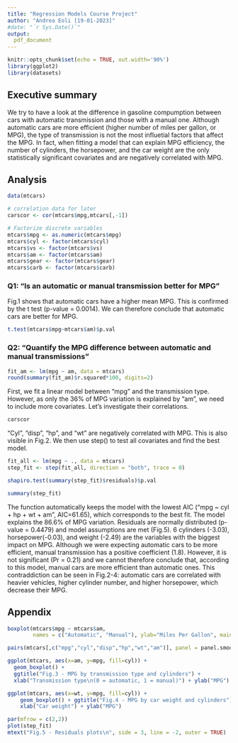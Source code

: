 ```yaml
---
title: "Regression Models Course Project"
author: "Andrea Eoli [19-01-2023]"
#date: "`r Sys.Date()`"
output: 
  pdf_document
---
```

\fontsize{10}{12}

```r
knitr::opts_chunk$set(echo = TRUE, out.width='90%')
library(ggplot2)
library(datasets)

```

## Executive summary

We try to have a look at the difference in gasoline compumption between cars with automatic transmission and those with a manual one. Although automatic cars are more efficient (higher number of miles per gallon, or MPG), the type of transmission is not the most influetial factors that affect the MPG. In fact, when fitting a model that can explain MPG efficiency, the number of cylinders, the horsepower, and the car weight are the only statistically significant covariates and are negatively correlated with MPG.

## Analysis 

```r
data(mtcars)

# correlation data for later
carscor <- cor(mtcars$mpg,mtcars[,-1])

# Factorize discrete variables
mtcars$mpg <- as.numeric(mtcars$mpg)
mtcars$cyl <- factor(mtcars$cyl)
mtcars$vs <- factor(mtcars$vs)
mtcars$am <- factor(mtcars$am)
mtcars$gear <- factor(mtcars$gear)
mtcars$carb <- factor(mtcars$carb)
```

### Q1: “Is an automatic or manual transmission better for MPG”

Fig.1 shows that automatic cars have a higher mean MPG. This is confirmed by the t test (p-value = 0.0014). We can therefore conclude that automatic cars are better for MPG.

```r
t.test(mtcars$mpg~mtcars$am)$p.val
```


### Q2: "Quantify the MPG difference between automatic and manual transmissions"  

```r
fit_am <- lm(mpg ~ am, data = mtcars)
round(summary(fit_am)$r.squared*100, digits=2)
```

First, we fit a linear model between "mpg" and the transmission type. However, as only the 36% of MPG variation is explained by "am", we need to include more covariates. Let's investigate their correlations.

```r
carscor
```

"Cyl", "disp", "hp", and "wt" are negatively correlated with MPG. This is also visible in Fig.2. We then use step() to test all covariates and find the best model.

```r
fit_all <- lm(mpg ~ ., data = mtcars)
step_fit <- step(fit_all, direction = "both", trace = 0)

shapiro.test(summary(step_fit)$residuals)$p.val

summary(step_fit)
```

The function automatically keeps the model with the lowest AIC ("mpg ~ cyl + hp + wt + am", AIC=61.65), which corresponds to the best fit. The model explains the 86.6% of MPG variation. Residuals are normally distributed (p-value = 0.4479) and model assumptions are met (Fig.5). 6 cylinders (-3.03), horsepower(-0.03), and weight (-2.49) are the variables with the biggest impact on MPG.
Although we were expecting automatic cars to be more efficient, manual transmission has a positive coefficient (1.8). However, it is not significant (Pr = 0.21) and we cannot therefore conclude that, according to this model, manual cars are more efficient than automatic ones. This contraddiction can be seen in Fig.2-4: automatic cars are correlated with heavier vehicles, higher cylinder number, and higher horsepower, which decrease their MPG.


## Appendix

```r
boxplot(mtcars$mpg ~ mtcars$am,
        names = c("Automatic", "Manual"), ylab="Miles Per Gallon", main = "Fig.1 - MPG by transmission type")
```
```r
pairs(mtcars[,c("mpg","cyl","disp","hp","wt","am")], panel = panel.smooth, main = "Fig.2 - Correlations")
```
```r
ggplot(mtcars, aes(x=am, y=mpg, fill=cyl)) + 
  geom_boxplot() + 
  ggtitle("Fig.3 - MPG by transmission type and cylinders") + 
  xlab("Transmission type\n(0 = automatic, 1 = manual)") + ylab("MPG")
```
```r
ggplot(mtcars, aes(x=wt, y=mpg, fill=cyl)) + 
    geom_boxplot() + ggtitle("Fig.4 - MPG by car weight and cylinders") +
    xlab("Car weight") + ylab("MPG")
```
```r
par(mfrow = c(2,2))
plot(step_fit)
mtext("Fig.5 - Residuals plots\n", side = 3, line = -2, outer = TRUE)

```
